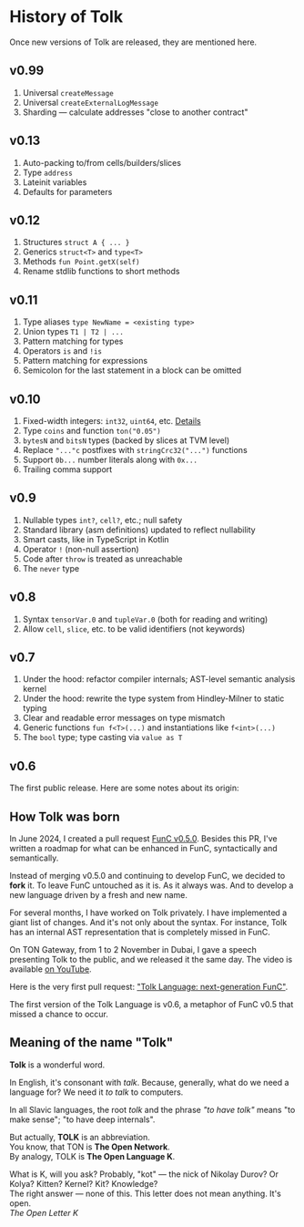 
# History of Tolk

Once new versions of Tolk are released, they are mentioned here.

## v0.99

1. Universal `createMessage`
2. Universal `createExternalLogMessage`
3. Sharding — calculate addresses "close to another contract"

## v0.13

1. Auto-packing to/from cells/builders/slices
2. Type `address`
3. Lateinit variables
4. Defaults for parameters

## v0.12

1. Structures `struct A { ... }`
2. Generics `struct<T>` and `type<T>`
3. Methods `fun Point.getX(self)`
4. Rename stdlib functions to short methods

## v0.11

1. Type aliases `type NewName = <existing type>`
2. Union types `T1 | T2 | ...`
3. Pattern matching for types
4. Operators `is` and `!is`
5. Pattern matching for expressions
6. Semicolon for the last statement in a block can be omitted

## v0.10

1. Fixed-width integers: `int32`, `uint64`, etc. [Details](https://github.com/ton-blockchain/ton/pull/1559)
2. Type `coins` and function `ton("0.05")`
3. `bytesN` and `bitsN` types (backed by slices at TVM level)
4. Replace `"..."c` postfixes with `stringCrc32("...")` functions
5. Support `0b...` number literals along with `0x...`
6. Trailing comma support

## v0.9

1. Nullable types `int?`, `cell?`, etc.; null safety
2. Standard library (asm definitions) updated to reflect nullability
3. Smart casts, like in TypeScript in Kotlin
4. Operator `!` (non-null assertion)
5. Code after `throw` is treated as unreachable
6. The `never` type

## v0.8

1. Syntax `tensorVar.0` and `tupleVar.0` (both for reading and writing)
2. Allow `cell`, `slice`, etc. to be valid identifiers (not keywords)

## v0.7

1. Under the hood: refactor compiler internals; AST-level semantic analysis kernel
2. Under the hood: rewrite the type system from Hindley-Milner to static typing
3. Clear and readable error messages on type mismatch
4. Generic functions `fun f<T>(...)` and instantiations like `f<int>(...)`
5. The `bool` type; type casting via `value as T`

## v0.6

The first public release. Here are some notes about its origin:

## How Tolk was born

In June 2024, I created a pull request [FunC v0.5.0](https://github.com/ton-blockchain/ton/pull/1026).
Besides this PR, I've written a roadmap for what can be enhanced in FunC, syntactically and semantically.

Instead of merging v0.5.0 and continuing to develop FunC, we decided to **fork** it.
To leave FunC untouched as it is. As it always was. And to develop a new language driven by a fresh and new name.

For several months, I have worked on Tolk privately. I have implemented a giant list of changes.
And it's not only about the syntax. For instance, Tolk has an internal AST representation that is completely missed in FunC.

On TON Gateway, from 1 to 2 November in Dubai, I gave a speech presenting Tolk to the public, and we released it the same day.
The video is available [on YouTube](https://www.youtube.com/watch?v=Frq-HUYGdbI).

Here is the very first pull request: ["Tolk Language: next-generation FunC"](https://github.com/ton-blockchain/ton/pull/1345).

The first version of the Tolk Language is v0.6, a metaphor of FunC v0.5 that missed a chance to occur.

## Meaning of the name "Tolk"

**Tolk** is a wonderful word.

In English, it's consonant with *talk*. Because, generally, what do we need a language for? We need it *to talk* to computers.

In all Slavic languages, the root *tolk* and the phrase *"to have tolk"* means "to make sense"; "to have deep internals".

But actually, **TOLK** is an abbreviation.\
You know, that TON is **The Open Network**.\
By analogy, TOLK is **The Open Language K**.

What is K, will you ask? Probably, "kot" — the nick of Nikolay Durov? Or Kolya? Kitten? Kernel? Kit? Knowledge?\
The right answer — none of this. This letter does not mean anything. It's open.\
*The Open Letter K*

<Feedback />
